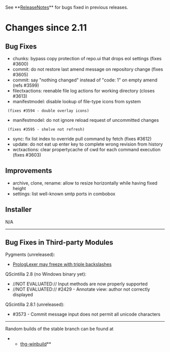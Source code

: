 ﻿See **[[ReleaseNotes]]** for bugs fixed in previous releases.

= Changes since 2.11 =

== Bug Fixes ==

* chunks: bypass copy protection of repo.ui that drops eol settings (fixes #3600)
* commit: do not restore last amend message on repository change (fixes #3605)
* commit: say "nothing changed" instead of "code: 1" on empty amend (refs #3599)
* filectxactions: reenable file log actions for working directory (closes #3613)
* manifestmodel: disable lookup of file-type icons from system
  (fixes #3594 - double overlay icons)
* manifestmodel: do not ignore reload request of uncommitted changes
  (fixes #3595 - shelve not refresh)
* sync: fix list index to override pull command by fetch (fixes #3612)
* update: do not eat up enter key to complete wrong revision from history
* wctxactions: clear propertycache of cwd for each command execution (fixes #3603)

== Improvements ==

* archive, clone, rename: allow to resize horizontally while having fixed height
* settings: list well-known smtp ports in combobox

== Installer ==

N/A

----

== Bug Fixes in Third-party Modules ==

Pygments (unreleased):
* [[https://bitbucket.org/birkenfeld/pygments-main/issue/891/|PrologLexer may freeze with triple backslashes]]

QScintilla 2.8 (no Windows binary yet):
* //NOT EVALUATED:// Input methods are now properly supported
* //NOT EVALUATED:// #2429 - Annotate view: author not correctly displayed

QScintilla 2.8.1 (unreleased):
* #3573 - Commit message input does not permit all unicode characters

----

Random builds of the stable branch can be found at
**[[http://bitbucket.org/tortoisehg/thg-winbuild/downloads/|thg-winbuild]]**